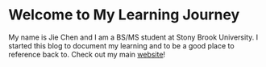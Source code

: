 # Welcome to My Learning Journey
My name is Jie Chen and I am a BS/MS student at Stony Brook University. I started this blog to document my learning and to be a good place to reference back to. Check out my main [website](https://jiechen.dev/)!